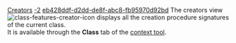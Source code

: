 [[Property:title|Creators]]
[[Property:weight|-2]]
[[Property:uuid|eb428ddf-d2dd-de8f-abc8-fb95970d92bd]]
The creators view  [[Image:class-features-creator-icon]] displays all the creation procedure signatures of the current class. <br/>
It is available through the '''Class''' tab of the [[EiffelStudio window overview|context tool]]. 




